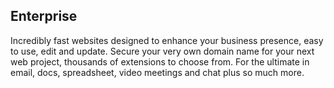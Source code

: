 ## Enterprise

<ProjectCard title="Web Design" link="https://www.irez.cc" bg="linear-gradient(to right, #D4145A 0%, #FBB03B 100%)">
Incredibly fast websites designed to enhance your business presence, easy to use, edit and update.
</ProjectCard>
<ProjectCard title="Domain Names" link="https://www.irez.net" bg="linear-gradient(to right, #662d8c 0%, #ed1e79 100%)">
Secure your very own domain name for your next web project, thousands of extensions to choose from.
</ProjectCard>
<ProjectCard title="Google Workspace" link="https://referworkspace.app.goo.gl/EYxM" bg="linear-gradient(to right, #009245 0%, #fcee21 100%)">
For the ultimate in email, docs, spreadsheet, video meetings and chat plus so much more.
</ProjectCard>
